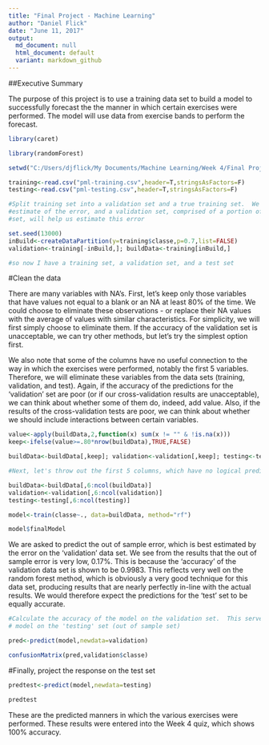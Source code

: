 ---
title: "Final Project - Machine Learning"
author: "Daniel Flick"
date: "June 11, 2017"
output:
  md_document: null
  html_document: default
  variant: markdown_github
---
##Executive Summary

The purpose of this project is to use a training data set to build a model to successfully forecast the 
the manner in which certain exercises were performed.  The model will use data from exercise bands to perform
the forecast.

```{r}

library(caret)

library(randomForest)

setwd("C:/Users/djflick/My Documents/Machine Learning/Week 4/Final Project")

training<-read.csv("pml-training.csv",header=T,stringsAsFactors=F)
testing<-read.csv("pml-testing.csv",header=T,stringsAsFactors=F)

#Split training set into a validation set and a true training set.  We are asked for an out of sample
#estimate of the error, and a validation set, comprised of a portion of the originla training data
#set, will help us estimate this error

set.seed(13000)
inBuild<-createDataPartition(y=training$classe,p=0.7,list=FALSE)
validation<-training[-inBuild,]; buildData<-training[inBuild,]

#so now I have a training set, a validation set, and a test set

```

#Clean the data

There are many variables with NA's.  First, let's keep only those variables that have values not equal to a blank
or an NA at least 80% of the time.  We could choose to eliminate these observations - or replace their NA values with the average of values with similar characteristics.  For simplicity, we will first simply choose to eliminate them.  If the accuracy of the validation set is unacceptable, we can try other methods, but let's try the simplest option first.

We also note that some of the columns have no useful connection to the way in which the exercises were performed, notably the first 5 variables.  Therefore, we will eliminate these variables from the data sets (training, validation, and test).  Again, if the accuracy of the predictions for the 'validation' set are poor (or if our cross-validation results are unacceptable), we can think about whether some of them do, indeed, add value.  Also, if the results of the cross-validation tests are poor, we can think about whether we should include interactions between certain variables.  

```{r}

value<-apply(buildData,2,function(x) sum(x != "" & !is.na(x)))
keep<-ifelse(value>=.80*nrow(buildData),TRUE,FALSE)                      

buildData<-buildData[,keep]; validation<-validation[,keep]; testing<-testing[,keep]

#Next, let's throw out the first 5 columns, which have no logical predictive power

buildData<-buildData[,6:ncol(buildData)]
validation<-validation[,6:ncol(validation)]
testing<-testing[,6:ncol(testing)]

model<-train(classe~., data=buildData, method="rf")

model$finalModel


```

We are asked to predict the out of sample error, which is best estimated by the error on the 'validation' data set.  We see from the results that the out of sample error is very low, 0.17%.  This is because the 'accuracy' of the validation data set is shown to be 0.9983.  This reflects very well on the random forest method, which is obviously a very good technique for this data set, producing results that are nearly perfectly in-line with the actual results.  We would therefore expect the predictions for the 'test' set to be equally accurate.

```{r}

#Calculate the accuracy of the model on the validation set.  This serves as a proxy for the accuracy of the 
# model on the 'testing' set (out of sample set)

pred<-predict(model,newdata=validation)

confusionMatrix(pred,validation$classe)


```

#Finally, project the response on the test set

```{r}

predtest<-predict(model,newdata=testing)

predtest

```

These are the predicted manners in which the various exercises were performed.  These results were entered into the Week 4 quiz, which shows 100% accuracy.